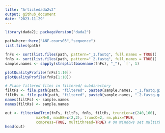 ```yaml
---
title: "Articledada2v2"
output: github_document
date: "2023-11-29"
---
```


```r
library(dada2); packageVersion("dada2")
```

```r
path=here::here("ANF-cours03","sequence") 
list.files(path)
```
```r
fnFs <- sort(list.files(path, pattern="_1.fastq", full.names = TRUE))
fnRs <- sort(list.files(path, pattern="_2.fastq", full.names = TRUE))
sample.names <- sapply(strsplit(basename(fnFs), "_"), `[`, 1)
```

```r
plotQualityProfile(fnFs[1:10])
plotQualityProfile(fnRs[1:10])
```

```r
# Place filtered files in filtered/ subdirectory
filtFs <- file.path(path, "filtered", paste0(sample.names, "_1.fastq.gz"))
filtRs <- file.path(path, "filtered", paste0(sample.names, "_2.fastq.gz"))
names(filtFs) <- sample.names
names(filtRs) <- sample.names
```

```r
out <- filterAndTrim(fnFs, filtFs, fnRs, filtRs, truncLen=c(240,160),
              maxN=0, maxEE=c(2,2), truncQ=2, rm.phix=TRUE,
              compress=TRUE, multithread=TRUE) # On Windows set multithread=FALSE
head(out)
```

